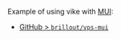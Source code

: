 Example of using vike with [MUI](https://mui.com/):
 - [GitHub > `brillout/vps-mui`](https://github.com/brillout/vps-mui)
